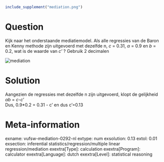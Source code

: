 ```r
include_supplement("mediation.png")
```

Question
========
Kijk naar het onderstaande mediatiemodel. Als alle regressies van de
Baron en Kenny methode zijn uitgevoerd met dezelfde n, *c *= 0.31, *α *=
0.9 en *b *= 0.2, wat is de waarde van *c'* ? Gebruik 2 decimalen  
  
<img src="mediation.png" class="fr-fic fr-dii tvcss_2"
alt="mediation" />


Solution
========





Aangezien de regressies met dezelfde n zijn uitgevoerd, klopt de
gelijkheid *αb* = *c-c*'  
Dus, 0.9\*0.2 = 0.31 - c' en dus c'=0.13





Meta-information
================
exname: vufsw-mediation-0292-nl
extype: num
exsolution: 0.13
extol: 0.01
exsection: inferential statistics/regression/multiple linear regression/mediation
exextra[Type]: calculation
exextra[Program]: calculator
exextra[Language]: dutch
exextra[Level]: statistical reasoning

